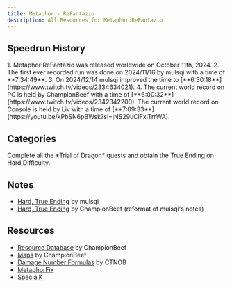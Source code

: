 ```yaml
---
title: Metaphor - ReFantazio
description: All Resources for Metaphor:ReFantazio
---
```



<DocsHero 
    content="Metaphor:ReFantazio is a game not connected to the Persona and Shin Megami Tensei universes, but which shares many of their core gameplay mechanics."
    srcUrl={metaphorCover}
    alt="Metaphor:ReFantazio Box Cover"
/>

<LinkCard title="Leaderboards" href="https://www.speedrun.com/Metaphor" description="See all the submitted runs and more detailed information on Speedrun.com"/>

## Speedrun History
<Steps>
1. Metaphor:ReFantazio was released worldwide on October 11th, 2024.
2. The first ever recorded run was done on 2024/11/16 by mulsqi with a time of **7:34:49**.
3. On 2024/12/14 mulsqi improved the time to [**6:30:18**](https://www.twitch.tv/videos/2334634021). 
4. The current world record on PC is held by ChampionBeef with a time of [**6:00:32**](https://www.twitch.tv/videos/2342342200). The current world record on Console is held by Liv with a time of [**7:09:33**](https://youtu.be/kPbSN6pBWsk?si=jNS29uClFxlTrrWA).
</Steps>

## Categories
<CardGrid>
    <Card title="Hard, True Ending">Complete all the *Trial of Dragon* quests and obtain the True Ending on Hard Difficulty.</Card>
</CardGrid>

## Notes
- [Hard, True Ending](https://pastebin.com/bNAjWfd1) by mulsqi
- [Hard, True Ending](https://docs.google.com/spreadsheets/d/1B40jf104DRUxjcRHwcoSmlf_lYqKaBFs0DMH0TTateY/edit?usp=sharing) by ChampionBeef (reformat of mulsqi's notes)

## Resources
- [Resource Database](https://docs.google.com/spreadsheets/d/19Qd2Bvv-KAhUidRycswX6EJkXmL19RmjO2sj7ctn1qk/edit?usp=sharing) by ChampionBeef
- [Maps](https://imgur.com/a/PKRZx9o) by ChampionBeef
- [Damage Number Formulas](https://steamcommunity.com/sharedfiles/filedetails/?id=3349878187) by CTNOB
- [MetaphorFix](https://github.com/Lyall/MetaphorFix/releases)
- [SpecialK](https://www.special-k.info/)
